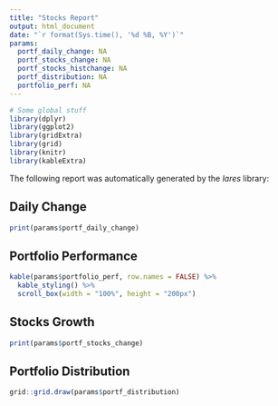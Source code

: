 ```yaml
---
title: "Stocks Report"
output: html_document
date: "`r format(Sys.time(), '%d %B, %Y')`"
params:
  portf_daily_change: NA
  portf_stocks_change: NA
  portf_stocks_histchange: NA
  portf_distribution: NA
  portfolio_perf: NA
---
```

```r
# Some global stuff
library(dplyr)
library(ggplot2)
library(gridExtra)
library(grid)
library(knitr)
library(kableExtra)
```

The following report was automatically generated by the *lares* library:

## Daily Change
```r
print(params$portf_daily_change)
```

## Portfolio Performance
```r
kable(params$portfolio_perf, row.names = FALSE) %>%
  kable_styling() %>% 
  scroll_box(width = "100%", height = "200px")
```

## Stocks Growth
```r
print(params$portf_stocks_change)
```

## Portfolio Distribution
```r
grid::grid.draw(params$portf_distribution)
```
